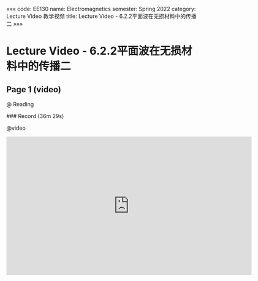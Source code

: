 «««
code: EE130
name: Electromagnetics
semester: Spring 2022
category: Lecture Video 教学视频
title: Lecture Video - 6.2.2平面波在无损材料中的传播二
»»»

# Lecture Video - 6.2.2平面波在无损材料中的传播二

## Page 1 (video)

@ Reading

<div class="markdown-body">
### Record (36m 29s)
</div>

@video

<iframe src="https://sbbrisk.com/e/ugkqczahnk1o.html" frameborder=0 marginwidth=0 marginheight=0 scrolling=no width=640 height=360 allowfullscreen></iframe>

